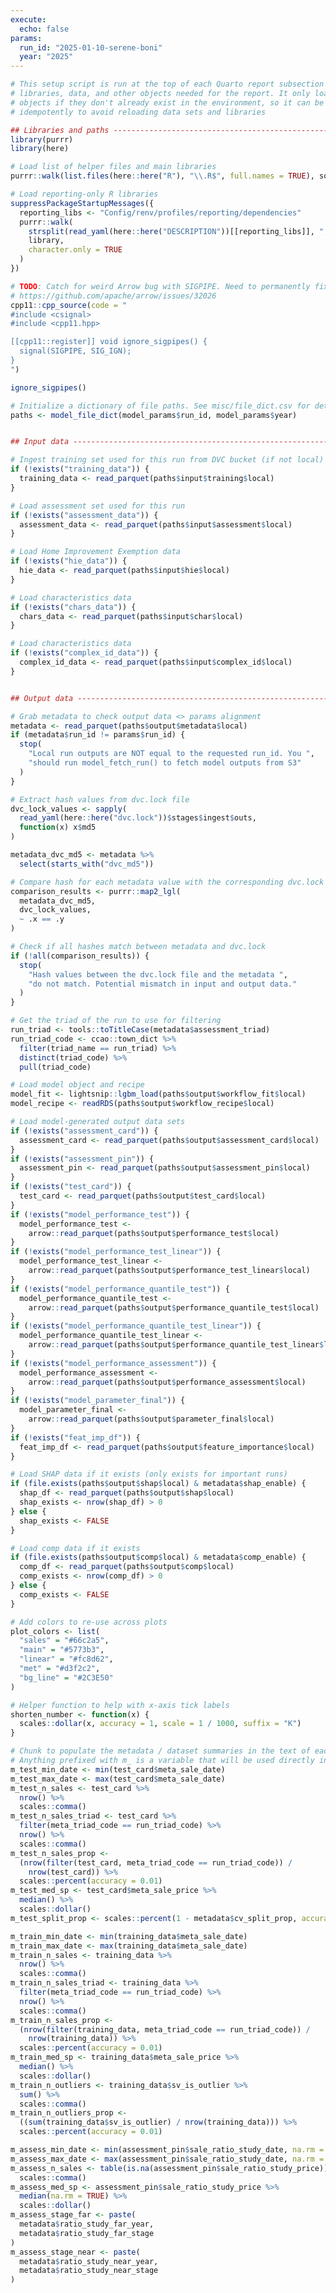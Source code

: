 ```yaml
---
execute:
  echo: false
params:
  run_id: "2025-01-10-serene-boni"
  year: "2025"
---
```


```r
# This setup script is run at the top of each Quarto report subsection to load
# libraries, data, and other objects needed for the report. It only loads
# objects if they don't already exist in the environment, so it can be run
# idempotently to avoid reloading data sets and libraries

## Libraries and paths ---------------------------------------------------------
library(purrr)
library(here)

# Load list of helper files and main libraries
purrr::walk(list.files(here::here("R"), "\\.R$", full.names = TRUE), source)

# Load reporting-only R libraries
suppressPackageStartupMessages({
  reporting_libs <- "Config/renv/profiles/reporting/dependencies"
  purrr::walk(
    strsplit(read_yaml(here::here("DESCRIPTION"))[[reporting_libs]], ", ")[[1]],
    library,
    character.only = TRUE
  )
})

# TODO: Catch for weird Arrow bug with SIGPIPE. Need to permanently fix later
# https://github.com/apache/arrow/issues/32026
cpp11::cpp_source(code = "
#include <csignal>
#include <cpp11.hpp>

[[cpp11::register]] void ignore_sigpipes() {
  signal(SIGPIPE, SIG_IGN);
}
")

ignore_sigpipes()

# Initialize a dictionary of file paths. See misc/file_dict.csv for details
paths <- model_file_dict(model_params$run_id, model_params$year)


## Input data ------------------------------------------------------------------

# Ingest training set used for this run from DVC bucket (if not local)
if (!exists("training_data")) {
  training_data <- read_parquet(paths$input$training$local)
}

# Load assessment set used for this run
if (!exists("assessment_data")) {
  assessment_data <- read_parquet(paths$input$assessment$local)
}

# Load Home Improvement Exemption data
if (!exists("hie_data")) {
  hie_data <- read_parquet(paths$input$hie$local)
}

# Load characteristics data
if (!exists("chars_data")) {
  chars_data <- read_parquet(paths$input$char$local)
}

# Load characteristics data
if (!exists("complex_id_data")) {
  complex_id_data <- read_parquet(paths$input$complex_id$local)
}


## Output data -----------------------------------------------------------------

# Grab metadata to check output data <> params alignment
metadata <- read_parquet(paths$output$metadata$local)
if (metadata$run_id != params$run_id) {
  stop(
    "Local run outputs are NOT equal to the requested run_id. You ",
    "should run model_fetch_run() to fetch model outputs from S3"
  )
}

# Extract hash values from dvc.lock file
dvc_lock_values <- sapply(
  read_yaml(here::here("dvc.lock"))$stages$ingest$outs,
  function(x) x$md5
)

metadata_dvc_md5 <- metadata %>%
  select(starts_with("dvc_md5"))

# Compare hash for each metadata value with the corresponding dvc.lock value
comparison_results <- purrr::map2_lgl(
  metadata_dvc_md5,
  dvc_lock_values,
  ~ .x == .y
)

# Check if all hashes match between metadata and dvc.lock
if (!all(comparison_results)) {
  stop(
    "Hash values between the dvc.lock file and the metadata ",
    "do not match. Potential mismatch in input and output data."
  )
}

# Get the triad of the run to use for filtering
run_triad <- tools::toTitleCase(metadata$assessment_triad)
run_triad_code <- ccao::town_dict %>%
  filter(triad_name == run_triad) %>%
  distinct(triad_code) %>%
  pull(triad_code)

# Load model object and recipe
model_fit <- lightsnip::lgbm_load(paths$output$workflow_fit$local)
model_recipe <- readRDS(paths$output$workflow_recipe$local)

# Load model-generated output data sets
if (!exists("assessment_card")) {
  assessment_card <- read_parquet(paths$output$assessment_card$local)
}
if (!exists("assessment_pin")) {
  assessment_pin <- read_parquet(paths$output$assessment_pin$local)
}
if (!exists("test_card")) {
  test_card <- read_parquet(paths$output$test_card$local)
}
if (!exists("model_performance_test")) {
  model_performance_test <-
    arrow::read_parquet(paths$output$performance_test$local)
}
if (!exists("model_performance_test_linear")) {
  model_performance_test_linear <-
    arrow::read_parquet(paths$output$performance_test_linear$local)
}
if (!exists("model_performance_quantile_test")) {
  model_performance_quantile_test <-
    arrow::read_parquet(paths$output$performance_quantile_test$local)
}
if (!exists("model_performance_quantile_test_linear")) {
  model_performance_quantile_test_linear <-
    arrow::read_parquet(paths$output$performance_quantile_test_linear$local)
}
if (!exists("model_performance_assessment")) {
  model_performance_assessment <-
    arrow::read_parquet(paths$output$performance_assessment$local)
}
if (!exists("model_parameter_final")) {
  model_parameter_final <-
    arrow::read_parquet(paths$output$parameter_final$local)
}
if (!exists("feat_imp_df")) {
  feat_imp_df <- read_parquet(paths$output$feature_importance$local)
}

# Load SHAP data if it exists (only exists for important runs)
if (file.exists(paths$output$shap$local) & metadata$shap_enable) {
  shap_df <- read_parquet(paths$output$shap$local)
  shap_exists <- nrow(shap_df) > 0
} else {
  shap_exists <- FALSE
}

# Load comp data if it exists
if (file.exists(paths$output$comp$local) & metadata$comp_enable) {
  comp_df <- read_parquet(paths$output$comp$local)
  comp_exists <- nrow(comp_df) > 0
} else {
  comp_exists <- FALSE
}

# Add colors to re-use across plots
plot_colors <- list(
  "sales" = "#66c2a5",
  "main" = "#5773b3",
  "linear" = "#fc8d62",
  "met" = "#d3f2c2",
  "bg_line" = "#2C3E50"
)

# Helper function to help with x-axis tick labels
shorten_number <- function(x) {
  scales::dollar(x, accuracy = 1, scale = 1 / 1000, suffix = "K")
}
```

```r
# Chunk to populate the metadata / dataset summaries in the text of each module
# Anything prefixed with m_ is a variable that will be used directly in the text
m_test_min_date <- min(test_card$meta_sale_date)
m_test_max_date <- max(test_card$meta_sale_date)
m_test_n_sales <- test_card %>%
  nrow() %>%
  scales::comma()
m_test_n_sales_triad <- test_card %>%
  filter(meta_triad_code == run_triad_code) %>%
  nrow() %>%
  scales::comma()
m_test_n_sales_prop <-
  (nrow(filter(test_card, meta_triad_code == run_triad_code)) /
    nrow(test_card)) %>%
  scales::percent(accuracy = 0.01)
m_test_med_sp <- test_card$meta_sale_price %>%
  median() %>%
  scales::dollar()
m_test_split_prop <- scales::percent(1 - metadata$cv_split_prop, accuracy = 0.01)

m_train_min_date <- min(training_data$meta_sale_date)
m_train_max_date <- max(training_data$meta_sale_date)
m_train_n_sales <- training_data %>%
  nrow() %>%
  scales::comma()
m_train_n_sales_triad <- training_data %>%
  filter(meta_triad_code == run_triad_code) %>%
  nrow() %>%
  scales::comma()
m_train_n_sales_prop <-
  (nrow(filter(training_data, meta_triad_code == run_triad_code)) /
    nrow(training_data)) %>%
  scales::percent(accuracy = 0.01)
m_train_med_sp <- training_data$meta_sale_price %>%
  median() %>%
  scales::dollar()
m_train_n_outliers <- training_data$sv_is_outlier %>%
  sum() %>%
  scales::comma()
m_train_n_outliers_prop <-
  ((sum(training_data$sv_is_outlier) / nrow(training_data))) %>%
  scales::percent(accuracy = 0.01)

m_assess_min_date <- min(assessment_pin$sale_ratio_study_date, na.rm = TRUE)
m_assess_max_date <- max(assessment_pin$sale_ratio_study_date, na.rm = TRUE)
m_assess_n_sales <- table(is.na(assessment_pin$sale_ratio_study_price))[1] %>%
  scales::comma()
m_assess_med_sp <- assessment_pin$sale_ratio_study_price %>%
  median(na.rm = TRUE) %>%
  scales::dollar()
m_assess_stage_far <- paste(
  metadata$ratio_study_far_year,
  metadata$ratio_study_far_stage
)
m_assess_stage_near <- paste(
  metadata$ratio_study_near_year,
  metadata$ratio_study_near_stage
)
```
